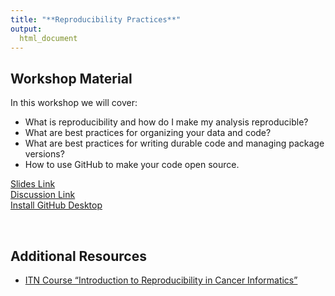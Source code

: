 ```yaml
---
title: "**Reproducibility Practices**"
output:
  html_document
---
```


## Workshop Material

In this workshop we will cover:

* What is reproducibility and how do I make my analysis reproducible?
* What are best practices for organizing your data and code?
* What are best practices for writing durable code and managing package versions?
* How to use GitHub to make your code open source.

<div class = "link_button"><a href="SLIDE_LINK" target="_blank"> Slides Link</a></div>

<div class = "slido_button"><a href="SLIDO_LINK" target="_blank"> Discussion Link </a></div>

<div class = "resource_button"><a
href="https://docs.github.com/en/desktop/installing-and-authenticating-to-github-desktop/installing-github-desktop" target="_blank"> Install GitHub Desktop </a></div>
<br>

## Additional Resources

- [ITN Course "Introduction to Reproducibility in Cancer Informatics"](https://jhudatascience.org/Reproducibility_in_Cancer_Informatics/introduction.html)
